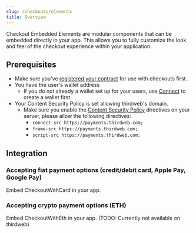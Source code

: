 ```yaml
---
slug: /checkouts/elements
title: Overview
---
```


Checkout Embedded Elements are modular components that can be embedded directly in your app. This allows you to fully customize the look and feel of the checkout experience within your application.

## Prerequisites

- Make sure you've [registered your contract](register) for use with checkouts first.
- You have the user's wallet address
  - If you do not already a wallet set up for your users, use [Connect](/connect) to create a wallet first.
- Your Content Security Policy is set allowing thirdweb's domain.
  - Make sure you enable the [Content Security Policy](https://developer.mozilla.org/en-US/docs/Web/HTTP/CSP) directives on your server, please allow the following directives:
    - `connect-src https://payments.thirdweb.com;`
    - `frame-src https://payments.thirdweb.com;`
    - `script-src https://payments.thirdweb.com;`

## Integration

### Accepting fiat payment options (credit/debit card, Apple Pay, Google Pay)

Embed CheckoutWithCard in your app.

### Accepting crypto payment options (ETH)

Embed CheckoutWithEth in your app. (TODO: Currently not available on thirdweb)
